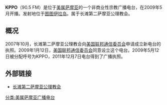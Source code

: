 {{Unreferenced|time=2020-06-21T23:54:32+00:00}}
{{广播电台
| 電臺名稱= KPPO
| 英文名稱= 
| 原文名称= 
| 電臺圖片檔案= 
| 電臺圖片尺寸= 
| 電臺圖片名稱= 
| 通称= 
| 缩写= 
| 所屬國家= {{USA}}
| 總部所在= [[美属萨摩亚|美属萨摩亚]][[图图伊拉岛|图图伊拉岛]]
| 播放地區= [[美属萨摩亚|美属萨摩亚]]
| 開播日期= 2009年5月12日
| 停播日期= 
| 電臺呼號= 
| 类型= 
| 宗教= 
| 主要语言= [[英语|英语]]
| 使用频段= FM
| 電臺口號= 
| 隶属= 
| 擁有者= 长滩第二萨摩亚公理教会
| 持股者=
| 董事长=  
| 前電臺名稱= 
| 被取代名稱= 
| 前頻道呼號= 
| 被取代呼號= 
| 集團同類頻道= 
| 重播服務頻道= 
| 電臺官方網站= 
| 備註=
}}

'''KPPO'''（90.5 FM）是位于[[美属萨摩亚|美属萨摩亚]]的一个非商业性宗教广播电台，在2009年5月开播。发射地位于[[图图伊拉岛|图图伊拉岛]]。属于长滩第二萨摩亚公理教会。

== 概况 ==
2007年10月，长滩第二萨摩亚公理教会向[[美国联邦通信委员会|美国联邦通信委员会]]申请成立新电台的执照。2009年1月12日，[[美国联邦通信委员会|美国联邦通信委员会]]同意设立这个电台。2009年5月12日被分配呼号为KPPO，2011年12月7日电台得到了广播执照。

== 外部链接 ==
*[http://secondsamoan.org/ 长滩第二萨摩亚公理教会] {{Wayback|url=http://secondsamoan.org/ |date=20200923040954 }}

{{radio-stub}}
{{美属萨摩亚广播电台}}

[[分类:美属萨摩亚广播电台|分类:美属萨摩亚广播电台]]